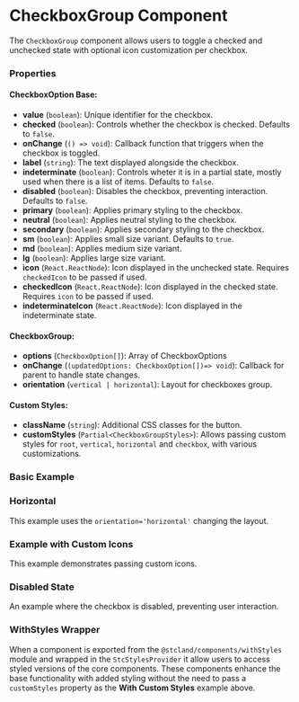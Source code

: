 
<Meta of={CheckboxGroupStories} />

# CheckboxGroup Component

The `CheckboxGroup` component allows users to toggle a checked and unchecked state with optional icon customization per checkbox. 

### Properties

#### CheckboxOption Base:
- **value** (`boolean`): Unique identifier for the checkbox.
- **checked** (`boolean`): Controls whether the checkbox is checked. Defaults to `false`.
- **onChange** (`() => void`): Callback function that triggers when the checkbox is toggled.
- **label** (`string`): The text displayed alongside the checkbox.
- **indeterminate** (`boolean`): Controls wheter it is in a partial state, mostly used when there is a list of items. Defaults to `false`.
- **disabled** (`boolean`): Disables the checkbox, preventing interaction. Defaults to `false`.
- **primary** (`boolean`): Applies primary styling to the checkbox.
- **neutral** (`boolean`): Applies neutral styling to the checkbox.
- **secondary** (`boolean`): Applies secondary styling to the checkbox.
- **sm** (`boolean`): Applies small size variant. Defaults to `true`.
- **md** (`boolean`): Applies medium size variant.
- **lg** (`boolean`): Applies large size variant.
- **icon** (`React.ReactNode`): Icon displayed in the unchecked state. Requires `checkedIcon` to be passed if used.
- **checkedIcon** (`React.ReactNode`): Icon displayed in the checked state. Requires `icon` to be passed if used.
- **indeterminateIcon** (`React.ReactNode`): Icon displayed in the indeterminate state.

#### CheckboxGroup:
- **options** (`CheckboxOption[]`): Array of CheckboxOptions
- **onChange** (`(updatedOptions: CheckboxOption[])=> void`): Callback for parent to handle state changes.
- **orientation** (`vertical | horizontal`): Layout for checkboxes group.

#### Custom Styles:
- **className** (`string`): Additional CSS classes for the button.
- **customStyles** (`Partial<CheckboxGroupStyles>`): Allows passing custom styles for `root`, `vertical`, `horizontal` and `checkbox`, with various customizations.

### Basic Example

<Canvas of={CheckboxGroupStories.Default} />

### Horizontal

This example uses the `orientation='horizontal'` changing the layout.

<Canvas of={CheckboxGroupStories.DefaultHorizontal} />

### Example with Custom Icons

This example demonstrates passing custom icons.

<Canvas of={CheckboxGroupStories.WithIcons} />

### Disabled State

An example where the checkbox is disabled, preventing user interaction.

<Canvas of={CheckboxGroupStories.Disabled} />


### WithStyles Wrapper

When a component is exported from the `@stcland/components/withStyles` module and wrapped in the `StcStylesProvider` it allow 
users to access styled versions of the core components. These components enhance the base functionality with added styling without
the need to pass a `customStyles` property as the **With Custom Styles** example above.

<Canvas of={CheckboxGroupStories.WithStyles} />
